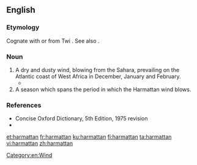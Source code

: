 ==English==
{{wikipedia}}
===Etymology===
Cognate with or from Twi {{etyl|ak|en}} {{m|ak|haramata}}. See also {{etyl|es|-}} {{m|es|harmatán}}.

{{etystub|en|Arabic?}}

===Noun===
{{en-noun}}

# A dry and dusty wind, blowing from the Sahara, prevailing on the Atlantic coast of West Africa in December, January and February.
#* {{quote-book|title={{w|Things Fall Apart}}|author={{w|Chinua Achebe}}|page=1|year=1959|passage=That was many years ago, twenty years or more, and during this time Okonkwo's fame had grown like a bush-fire in the '''harmattan'''.}}
# A season which spans the period in which the Harmattan wind blows.

===References===
* Concise Oxford Dictionary, 5th Edition, 1975 revision
* {{R:OneLook}}

[[Category:en:Wind]]
[[et:harmattan]]
[[fr:harmattan]]
[[ku:harmattan]]
[[fi:harmattan]]
[[ta:harmattan]]
[[vi:harmattan]]
[[zh:harmattan]]